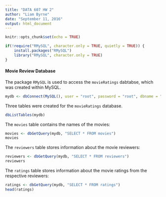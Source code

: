 ```yaml
---
title: "DATA 607 HW 2"
author: "Liam Byrne"
date: "September 11, 2016"
output: html_document
---
```


```r
knitr::opts_chunk$set(echo = TRUE)

if(!require("RMySQL", character.only = TRUE, quietly = TRUE)) {
    install.packages("RMySQL")
    library("RMySQL", character.only = TRUE)
}
```

#### Movie Review Database

The package `RMySQL` is used to access the `movieRatings` dabtabse, which was created within MySQL.

```r
mydb <- dbConnect(MySQL(), user = "root", password = "root", dbname = "movieratings", host = "localhost")
```

Three tables were created for the `movieRatings` database.

```r
dbListTables(mydb)
```

The `movies` table contains the names of the movies:

```r
movies <- dbGetQuery(mydb, "SELECT * FROM movies")
movies
```

The `reviewers` table stores information about the movie reviewers:

```r
reviewers <- dbGetQuery(mydb, "SELECT * FROM reviewers")
reviewers
```

The `ratings` table stores information about the movie ratings from the respective reviewers:

```r
ratings <- dbGetQuery(mydb, "SELECT * FROM ratings")
head(ratings)
```